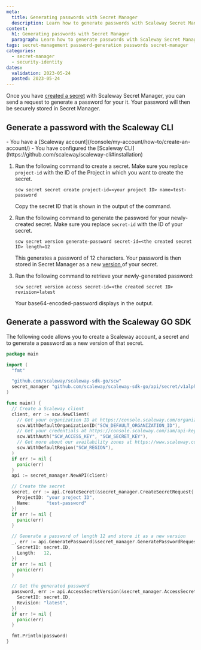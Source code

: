 ```yaml
---
meta:
  title: Generating passwords with Secret Manager
  description: Learn how to generate passwords with Scaleway Secret Manager
content:
  h1: Generating passwords with Secret Manager
  paragraph: Learn how to generate passwords with Scaleway Secret Manager
tags: secret-management password-generation passwords secret-manager
categories:
  - secret-manager
  - security-identity
dates:
  validation: 2023-05-24
  posted: 2023-05-24
---
```


Once you have [created a secret](/identity-and-access-management/secret-manager/how-to/create-secret/) with Scaleway Secret Manager, you can send a request to generate a password for your it. Your password will then be securely stored in Secret Manager.

## Generate a password with the Scaleway CLI

<Macro id="iam-requirements" />

<Message type="requirement">
- You have a [Scaleway account](/console/my-account/how-to/create-an-account/)
- You have configured the [Scaleway CLI](https://github.com/scaleway/scaleway-cli#installation)
</Message>


1. Run the following command to create a secret. Make sure you replace `project-id` with the ID of the Project in which you want to create the secret.
    ```
    scw secret secret create project-id=<your project ID> name=test-password
    ```
    Copy the secret ID that is shown in the output of the command.

2. Run the following command to generate the password for your newly-created secret. Make sure you replace `secret-id` with the ID of your secret.
    ```
    scw secret version generate-password secret-id=<the created secret ID> length=12
    ```

    This generates a password of 12 characters. Your password is then stored in Secret Manager as a new [version ](/identity-and-access-management/secret-manager/concepts/#version) of your secret.

3. Run the following command to retrieve your newly-generated password:
    ```
    scw secret version access secret-id=<the created secret ID> revision=latest
    ```

    Your base64-encoded-password displays in the output.

##  Generate a password with the Scaleway GO SDK

<Macro id="iam-requirements" />

The following code allows you to create a Scaleway account, a secret and to generate a password as a new version of that secret.

```go
package main

import (
  "fmt"

  "github.com/scaleway/scaleway-sdk-go/scw"
  secret_manager "github.com/scaleway/scaleway-sdk-go/api/secret/v1alpha1"
)

func main() {
  // Create a Scaleway client
  client, err := scw.NewClient(
    // Get your organization ID at https://console.scaleway.com/organization/settings
    scw.WithDefaultOrganizationID("SCW_DEFAULT_ORGANIZATION_ID"),
    // Get your credentials at https://console.scaleway.com/iam/api-keys
    scw.WithAuth("SCW_ACCESS_KEY", "SCW_SECRET_KEY"),
    // Get more about our availability zones at https://www.scaleway.com/en/docs/console/my-account/reference-content/products-availability/
    scw.WithDefaultRegion("SCW_REGION"),
  )
  if err != nil {
    panic(err)
  }
  api := secret_manager.NewAPI(client)

  // Create the secret
  secret, err := api.CreateSecret(&secret_manager.CreateSecretRequest{
    ProjectID: "your project ID",
    Name:      "test-password"
  })
  if err != nil {
    panic(err)
  }

  // Generate a password of length 12 and store it as a new version
  _, err := api.GeneratePassword(&secret_manager.GeneratePasswordRequest{
    SecretID: secret.ID,
    Length:   12,
  })
  if err != nil {
    panic(err)
  }

  // Get the generated password
  password, err := api.AccessSecretVersion(&secret_manager.AccessSecretVersionRequest{
    SecretID: secret.ID,
    Revision: "latest",
  })
  if err != nil {
    panic(err)
  }

  fmt.Println(password)
}
```
